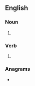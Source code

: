 ==English==

===Noun===
{{head|en|noun plural form}}

# {{plural of|wham|lang=en}}

===Verb===
{{head|en|verb form}}

# {{en-third-person singular of|wham}}

===Anagrams===
* {{anagrams|en|a=ahmsw|hawms|shawm}}